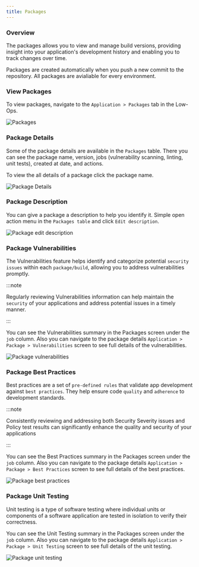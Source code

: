 ```yaml
---
title: Packages
---
```


### Overview

The packages allows you to view and manage build versions, providing insight into your application's development history
and enabling you to track changes over time.

Packages are created automatically when you push a new commit to the repository. All packages are avialiable for every
environment.

### View Packages

To view packages, navigate to the `Application > Packages` tab in the Low-Ops.

<img src="/img/packages.png" alt="Packages" className="image" />

### Package Details

Some of the package details are available in the `Packages` table. There you can see the package name, version, jobs
(vulnerability scanning, linting, unit tests), created at date, and actions.

To view the all details of a package click the package name.

<img src="/img/package-details.png" alt="Package Details" className="image" />

### Package Description

You can give a package a description to help you identify it. Simple open action menu in the `Packages table` and click
`Edit description`.

<img src="/img/package-description.png" alt="Package edit description" className="image" />

### Package Vulnerabilities

The Vulnerabilities feature helps identify and categorize potential `security issues` within each `package/build`,
allowing you to address vulnerabilities promptly.

:::note

Regularly reviewing Vulnerabilities information can help maintain the `security` of your applications and address
potential issues in a timely manner.

:::

You can see the Vulnerabilities summary in the Packages screen under the `job` column. Also you can navigate to the
package details `Application > Package > Vulnerabilities` screen to see full details of the vulnerabilities.

<img src="/img/package-vulnerabilities.png" alt="Package vulnerabilities" className="image" />

### Package Best Practices

Best practices are a set of `pre-defined rules` that validate app development against `best practices`. They help ensure
code `quality` and `adherence` to development standards.

:::note

Consistently reviewing and addressing both Security Severity issues and Policy test results can significantly enhance
the quality and security of your applications

:::

You can see the Best Practices summary in the Packages screen under the `job` column. Also you can navigate to the
package details `Application > Package > Best Practices` screen to see full details of the best practices.

<img src="/img/package-best-practices.png" alt="Package best practices" className="image" />

### Package Unit Testing

Unit testing is a type of software testing where individual units or components of a software application are tested in
isolation to verify their correctness.

You can see the Unit Testing summary in the Packages screen under the `job` column. Also you can navigate to the package
details `Application > Package > Unit Testing` screen to see full details of the unit testing.

<img src="/img/package-unit-testing.png" alt="Package unit testing" className="image" />
